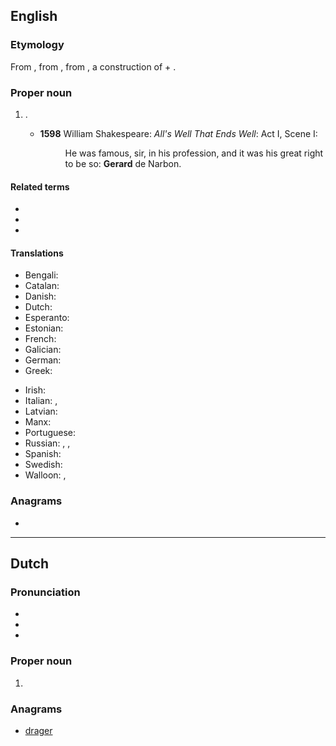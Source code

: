 {{also|Gérard}}
==English==

===Etymology===
From {{bor|en|fro|Gerart}}, from {{der|en|frk|*Gērahard}}, from {{der|en|gem-pro|*Gaizaharduz}}, a construction of {{m|gem-pro|*gaizaz|t=spear, pike, javelin}} + {{m|gem-pro|*harduz|t=hard, brave}}.

===Proper noun===
{{en-proper noun}}

# {{given name|lang=en|male|from=Germanic languages}}.
#* '''1598''' William Shakespeare: ''All's Well That Ends Well'': Act I, Scene I:
#*: He was famous, sir, in his profession, and it was his great right to be so: '''Gerard''' de Narbon.

====Related terms====
* {{l|en|Garrett}}
* {{l|en|Gerry}}
* {{l|en|Jerry}}

====Translations====
{{trans-top|male given name}}
* Bengali: {{t|bn|জেরার্ড}}
* Catalan: {{t+|ca|Gerard|m}}
* Danish: {{t|da|Gerhard}}
* Dutch: {{t+|nl|Gerard|m}}
* Esperanto: {{t|eo|Gerardo}}
* Estonian: {{t|et|Kert}}
* French: {{t+|fr|Gérard}}
* Galician: {{t+|gl|Xerardo|m}}
* German: {{t+|de|Gerhard}}
* Greek: {{t|el|Γεράρδος}}
{{trans-mid}}
* Irish: {{t|ga|Gearóid|m}}
* Italian: {{t+|it|Gerardo|m}}, {{t|it|Gherardo|m}}
* Latvian: {{t|lv|Ģirts|m}}
* Manx: {{t|gv|Gerrard|m}}
* Portuguese: {{t|pt|Gerardo|m}}
* Russian: {{t+|ru|Жера́р|m}}, {{t|ru|Ге́рхард|m}}, {{t|ru|Дже́ра́рд|m}}
* Spanish: {{t+|es|Gerardo|m}}
* Swedish: {{t+|sv|Gerhard}}
* Walloon: {{t+|wa|Djuråd}}, {{t+|wa|Djeråd}}
{{trans-bottom}}

===Anagrams===
* {{anagrams|en|a=adegrr|Drager|Grader|grader|red rag|redrag|regard}}

----

==Dutch==

===Pronunciation===
* {{audio|Nl-Gerard.ogg|Audio|lang=nl}}
* {{IPA|/ɣɪˈrɑrt/|lang=nl}}
* {{rhymes|ɑrt|lang=nl}}

===Proper noun===
{{nl-proper noun}}

# {{given name|male|lang=nl}}

===Anagrams===
* [[drager#Dutch|drager]]